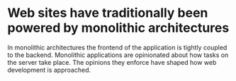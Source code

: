 
<SplitBottom>
  <h1>Web sites have traditionally been powered by monolithic architectures</h1>
  <MonolitichArchitectures />
</SplitBottom>

<Notes>
  In monolithic architectures the frontend of the application is tightly
  coupled to the backend. Monolithic applications are opinionated about
  how tasks on the server take place. The opinions they enforce have
  shaped how web development is approached.
</Notes>
